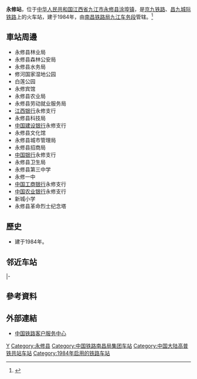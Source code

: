 {{Infobox China railway station
|车站名称 = 永修站
|图片 = Yongxiu Railway Station 20150101 104714.jpg
|图片介绍 = 永修站站台
|车站拼音 = Yongxiu
|英文名称 = Yongxiu Railway Station
|车站代码 = 25385<ref>根据《中华人民共和国铁路车站代码》（GB/T10302-2010）</ref>
|电报码 = ACG
|拼音码 = YXI
|车站位置 = [[江西省|江西省]][[九江市|九江市]][[永修县|永修县]][[涂埠镇|涂埠镇]]
|坐标 = {{coord|29|1|21.24|N|115|48|42.04|E|display=inline,title}}
|归属 = [[南昌铁路局|南昌铁路局]][[九江车务段|九江车务段]]
|线路 = [[京九铁路|京九铁路]]、[[昌九城际铁路|昌九城际铁路]]
|车站等级 = [[四等站_(中铁)|四等站]]
|月台数目 = 
|股道数目 = 
|route_map={{九江铁路车站RDT/永修站}}
}} 
'''永修站'''，位于[[中华人民共和国|中华人民共和国]][[江西省|江西省]][[九江市|九江市]][[永修县|永修县]][[涂埠镇|涂埠镇]]，是[[京九铁路|京九铁路]]、[[昌九城际铁路|昌九城际铁路]]上的火车站，建于1984年，由[[南昌铁路局|南昌铁路局]][[九江车务段|九江车务段]]管辖。<ref>{{Cite web |url=http://search.huochepiao.com/huochezhan/jieshao/1235.htm |title=永修火车站介绍 |access-date=2018-02-04 |archive-date=2019-08-24 |archive-url=https://web.archive.org/web/20190824003047/http://search.huochepiao.com/huochezhan/jieshao/1235.htm |dead-url=no }}</ref>
==車站周邊==
* 永修县林业局
* 永修县森林公安局
* 永修县水务局
* 修河国家湿地公园
* 白莲公园
* 永修宾馆
* 永修县农业局
* 永修县劳动就业服务局
* [[江西银行_(2015年)|江西银行]]永修支行
* 永修县科技局
* [[中国建设银行|中国建设银行]]永修支行
* 永修县文化馆
* 永修县城市管理局
* 永修县招商局
* [[中国银行|中国银行]]永修支行
* 永修县卫生局
* 永修县第三中学
* 永修一中
* [[中国工商银行|中国工商银行]]永修支行
* [[中国农业银行|中国农业银行]]永修支行
* 新城小学
* 永修县革命烈士纪念塔

==歷史==
* 建于1984年。
== 邻近车站 ==
{{Start rail box|[[中国铁路|中国铁路]]}}
{{s-inop|[[杨家岭站|杨家岭站]]<br><s>[[涂家埠站|涂家埠站]]</s>(已撤销)|{{站|北京西}}方向}}
{{s-line|[[京九铁路|京九铁路]]<br />← 10km 永修站 12km →}}
{{s-inop|[[新祺周站|新祺周站]]|{{站|常平}}方向}}
|-
{{s-inop|[[共青城站|共青城站]]|{{站|九江}}方向}}
{{s-line|[[昌九城际铁路|昌九城际铁路]]<br />← 25km 永修站 24km →}}
{{s-inop|[[乐化站|乐化站]]|{{站|南昌西}}方向}}
{{End box}}
==參考資料==
{{reflist}}
==外部連結==
* [http://www.12306.cn/mormhweb/ 中国铁路客户服务中心] {{Wayback|url=http://www.12306.cn/mormhweb/ |date=20180205163941 }}
{{京九铁路}}
{{昌九城际铁路}}
{{九江车务段}}
[[Category:九江市铁路车站|Y]]
[[Category:永修县|Category:永修县]]
[[Category:中国铁路南昌局集团车站|Category:中国铁路南昌局集团车站]]
[[Category:中国大陆高普铁共站车站|Category:中国大陆高普铁共站车站]]
[[Category:1984年启用的铁路车站|Category:1984年启用的铁路车站]]